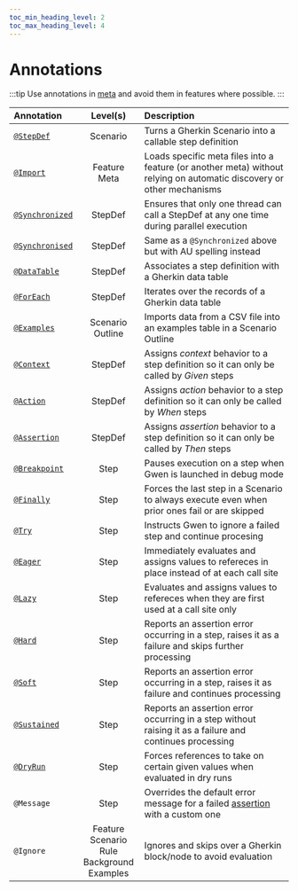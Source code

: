 ```yaml
--- 
toc_min_heading_level: 2
toc_max_heading_level: 4
---
```


# Annotations

:::tip 
Use annotations in [meta](/docs/meta) and avoid them in features where possible.
:::

| Annotation                                                    | Level(s)                                                  | Description                                                                                                                          |
| :------------------------------------------------------------ | :-------------------------------------------------------: | :----------------------------------------------------------------------------------------------------------------------------------- |
| [`@StepDef`](/docs/meta#stepdefs)                             | Scenario                                                  | Turns a Gherkin Scenario into a callable step definition                                                                             |
| [`@Import`](/docs/meta/load-strategies#import-strategy)       | Feature<br/>Meta                                          | Loads specific meta files into a feature (or another meta) without relying on automatic discovery or other mechanisms                |
| [`@Synchronized`](/docs/meta#synchronized-stepdefs)           | StepDef                                                   | Ensures that only one thread can call a StepDef at any one time during parallel execution                                            |
| [`@Synchronised`](/docs/meta#synchronized-stepdefs)           | StepDef                                                   | Same as a `@Synchronized` above but with AU spelling instead                                                                         |
| [`@DataTable`](/docs/data-tables)                    | StepDef                                                   | Associates a step definition with a Gherkin data table                                                                               |
| [`@ForEach`](/docs/data-tables)                      | StepDef                                                   | Iterates over the records of a Gherkin data table                                                                                    |
| [`@Examples`](/docs/modes/data-driven#examples-annotation)    | Scenario Outline                                          | Imports data from a CSV file into an examples table in a Scenario Outline                                                            |
| [`@Context`](/docs#behavioural-rules-and-semantics)           | StepDef                                                   | Assigns *context* behavior to a step definition so it can only be called by *Given* steps                                            |
| [`@Action`](/docs#behavioural-rules-and-semantics)            | StepDef                                                   | Assigns *action* behavior to a step definition so it can only be called by *When* steps                                              |
| [`@Assertion`](/docs#behavioural-rules-and-semantics)         | StepDef                                                   | Assigns *assertion* behavior to a step definition so it can only be called by *Then* steps                                           |
| [`@Breakpoint`](/docs/cli/repl#breakpoints)                   | Step                                                      | Pauses execution on a step when Gwen is launched in debug mode                                                                       |
| [`@Finally`](/docs/finally-steps#finally)            | Step                                                      | Forces the last step in a Scenario to always execute even when prior ones fail or are skipped                                        |
| [`@Try`](/docs/try-steps)                            | Step                                                      | Instructs Gwen to ignore a failed step and continue procesing                                                                        |
| [`@Eager`](/docs/eager-or-lazy#eager)                | Step                                                      | Immediately evaluates and assigns values to refereces in place instead of at each call site                                          |
| [`@Lazy`](/docs/eager-or-lazy#lazy)                  | Step                                                      | Evaluates and assigns values to refereces when they are first used at a call site only                                               |
| [`@Hard`](/docs/assertion#hard-assertions-default)   | Step                                                      | Reports an assertion error occurring in a step, raises it as a failure and skips further processing                                  |
| [`@Soft`](/docs/assertion#soft-assertions)           | Step                                                      | Reports an assertion error occurring in a step, raises it as failure and continues processing                                        |
| [`@Sustained`](/docs/assertion#sustained-assertions) | Step                                                      | Reports an assertion error occurring in a step without raising it as a failure and continues processing                              |
| [`@DryRun`](/docs/modes/dry-runs#dryrun-annotations)          | Step                                                      | Forces references to take on certain given values when evaluated in dry runs                                                         |
| `@Message`                                                    | Step                                                      | Overrides the default error message for a failed [assertion](/docs/dsl/reference#text-ref-should-match-expression) with a custom one |
| `@Ignore`                                                     | Feature<br/>Scenario<br/>Rule<br/>Background<br/>Examples | Ignores and skips over a Gherkin block/node to avoid evaluation                                                                      |

